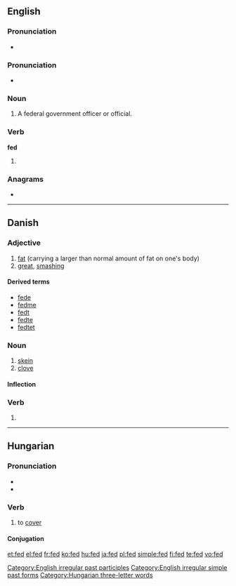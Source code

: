 {{wikipedia|dab=FED}}
{{also|Fed|Fed.|FED}}
==English==

===Pronunciation===
* {{audio|en-us-fed.ogg|Audio (US)}}

===Pronunciation===
* {{IPA|/fɛt/}}

===Noun===
{{en-noun}}

# {{informal}} A federal government officer or official.

===Verb===
'''fed'''

# {{past of|[[feed]]}}

===Anagrams===
* {{alphagram|[[def#English|def]]}}

[[Category:English irregular past participles]]
[[Category:English irregular simple past forms]]

----

==Danish==

===Adjective===
{{infl|da|adjective|neuter|fedt|definite and plural|fede|comparative|federe|superlative|fedest}}

# [[fat]] (carrying a larger than normal amount of fat on one's body)
# [[great]], [[smashing]]

====Derived terms====
* [[fede]] {{pos v}}
* [[fedme]] {{c}}
* [[fedt]] {{n}}
* [[fedte]] {{pos v}}
* [[fedtet]] {{pos a}}

===Noun===
{{da-noun|stem=fedd|et}}

# [[skein]]
# [[clove]]

====Inflection====
{{da-noun-infl|stem=fedd|et}}

===Verb===
{{infl|da|verb form}}

# {{form of|imperative|fede|lang=Danish}}

----

==Hungarian==

===Pronunciation===
* {{IPA|/ˈfɛd/|lang=hu}}
* {{hyphenation|fed}}

===Verb===
{{hu-verb}}

# to [[cover]]

====Conjugation====
{{hu-conj-ek|fed|ett}}

[[Category:Hungarian three-letter words]]

[[et:fed]]
[[el:fed]]
[[fr:fed]]
[[ko:fed]]
[[hu:fed]]
[[ja:fed]]
[[pl:fed]]
[[simple:fed]]
[[fi:fed]]
[[te:fed]]
[[vo:fed]]